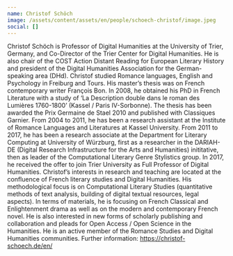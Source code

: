 ```yaml
---
name: Christof Schöch
image: /assets/content/assets/en/people/schoech-christof/image.jpeg
social: []
---
```

Christof Schöch is Professor of Digital Humanities at the University of Trier, Germany, and Co-Director of the Trier Center for Digital Humanities. He is also chair of the COST Action Distant Reading for European Literary History and president of the Digital Humanities Association for the German-speaking area (DHd). Christof studied Romance languages, English and Psychology in Freiburg and Tours. His master’s thesis was on French contemporary writer François Bon. In 2008, he obtained his PhD in French Literature with a study of ‘La Description double dans le roman des Lumières 1760-1800’ (Kassel / Paris IV-Sorbonne). The thesis has been awarded the Prix Germaine de Stael 2010 and published with Classiques Garnier. From 2004 to 2011, he has been a research assistant at the Institute of Romance Languages and Literatures at Kassel University. From 2011 to 2017, he has been a research associate at the Department for Literary Computing at University of Würzburg, first as a researcher in the DARIAH-DE (Digital Research Infrastructure for the Arts and Humanities) inititative, then as leader of the Computational Literary Genre Stylistics group. In 2017, he received the offer to join Trier University as Full Professor of Digital Humanities. Christof’s interests in research and teaching are located at the confluence of French literary studies and Digital Humanities. His methodological focus is on Computational Literary Studies (quantitative methods of text analysis, building of digital textual resources, legal aspects). In terms of materials, he is focusing on French Classical and Enlightenment drama as well as on the modern and contemporary French novel. He is also interested in new forms of scholarly publishing and collaboration and pleads for Open Access / Open Science in the Humanities. He is an active member of the Romance Studies and Digital Humanities communities. 
Further information: https://christof-schoech.de/en/